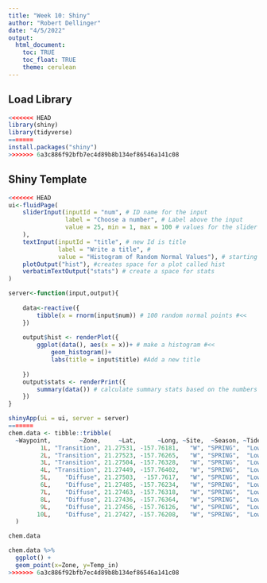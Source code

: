 ```yaml
---
title: "Week 10: Shiny"
author: "Robert Dellinger"
date: "4/5/2022"
output:
  html_document:
    toc: TRUE
    toc_float: TRUE
    theme: cerulean
---
```


## Load Library

```r

<<<<<<< HEAD
library(shiny)
library(tidyverse)
=======
install.packages("shiny")
>>>>>>> 6a3c886f92bfb7ec4d89b8b134ef86546a141c08

```


## Shiny Template


```r

<<<<<<< HEAD
ui<-fluidPage(
    sliderInput(inputId = "num", # ID name for the input
                label = "Choose a number", # Label above the input
                value = 25, min = 1, max = 100 # values for the slider
    ), 
    textInput(inputId = "title", # new Id is title
              label = "Write a title", #
              value = "Histogram of Random Normal Values"), # starting title
    plotOutput("hist"), #creates space for a plot called hist  
    verbatimTextOutput("stats") # create a space for stats
)

server<-function(input,output){
    
    data<-reactive({ 
        tibble(x = rnorm(input$num)) # 100 random normal points #<<
    }) 
    
    output$hist <- renderPlot({
        ggplot(data(), aes(x = x))+ # make a histogram #<<
            geom_histogram()+
            labs(title = input$title) #Add a new title
        
    })
    output$stats <- renderPrint({
        summary(data()) # calculate summary stats based on the numbers #<<
    })
}

shinyApp(ui = ui, server = server)
=======
chem.data <- tibble::tribble(
  ~Waypoint,        ~Zone,     ~Lat,      ~Long, ~Site,  ~Season, ~Tide_time,    ~Temp_in,   ~Salinity, ~Phosphate, ~Silicate,  ~NN,   ~pH,         ~TA, ~percent_sgd,
         1L, "Transition", 21.27531, -157.76181,   "W", "SPRING",  "Low_Day", 23.75505834,  27.7402879,       0.54,    157.93, 7.92, 7.909,  2161.48229,  20.40439276,
         2L, "Transition", 21.27523, -157.76265,   "W", "SPRING",  "Low_Day", 23.53255956,  30.6119226,       0.36,     92.59, 3.37, 7.965, 2145.827701,   11.9625323,
         3L, "Transition", 21.27504, -157.76328,   "W", "SPRING",  "Low_Day", 22.63449814, 28.37007862,        0.5,     143.6, 7.29, 8.023,  2272.39081,  18.55297158,
         4L, "Transition", 21.27449, -157.76402,   "W", "SPRING",  "Low_Day", 24.01982367, 32.82124424,       0.25,     42.32, 0.79, 7.995, 2219.583262,  5.467700258,
         5L,    "Diffuse", 21.27503,  -157.7617,   "W", "SPRING",  "Low_Day", 23.26102354, 29.12292683,        0.5,    126.47, 7.45, 8.005, 2151.825559,  16.33979328,
         6L,    "Diffuse", 21.27485, -157.76234,   "W", "SPRING",  "Low_Day", 24.00516582,  34.0201759,       0.13,     15.04, 0.46, 8.019,   2216.7581,  1.943152455,
         7L,    "Diffuse", 21.27463, -157.76318,   "W", "SPRING",  "Low_Day", 23.72550249, 32.20639623,       0.28,     56.31, 1.59, 8.003, 2220.335875,  7.275193798,
         8L,    "Diffuse", 21.27436, -157.76364,   "W", "SPRING",  "Low_Day", 24.08231046, 33.66594609,       0.15,      23.1, 0.34, 7.978, 2266.862576,  2.984496124,
         9L,    "Diffuse", 21.27456, -157.76126,   "W", "SPRING",  "Low_Day", 24.61700769, 32.66478542,       0.23,     45.88, 1.91, 7.972, 2189.458388,  5.927648579,
        10L,    "Diffuse", 21.27427, -157.76208,   "W", "SPRING",  "Low_Day",  23.8898623, 34.34759675,       0.11,      7.59, 0.25, 7.959, 2240.714341,  0.980620155
  )

chem.data

chem.data %>% 
  ggplot() +
  geom_point(x=Zone, y=Temp_in)
>>>>>>> 6a3c886f92bfb7ec4d89b8b134ef86546a141c08



```
